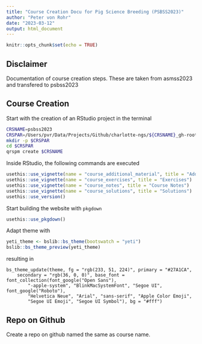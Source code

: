 ```yaml
---
title: "Course Creation Docu for Pig Science Breeding (PSBSS2023)"
author: "Peter von Rohr"
date: "2023-03-12"
output: html_document
---
```


```r
knitr::opts_chunk$set(echo = TRUE)
```

## Disclaimer
Documentation of course creation steps. These are taken from asmss2023 and transfered to psbss2023


## Course Creation
Start with the creation of an RStudio project in the terminal

```bash
CRSNAME=psbss2023
CRSPAR=/Users/pvr/Data/Projects/Github/charlotte-ngs/${CRSNAME}_gh-root/main
mkdir -p $CRSPAR
cd $CRSPAR
qrspm create $CRSNAME
```


Inside RStudio, the following commands are executed

```r
usethis::use_vignette(name = "course_additional_material", title = "Additional Material")
usethis::use_vignette(name = "course_exercises", title = "Exercises")
usethis::use_vignette(name = "course_notes", title = "Course Notes")
usethis::use_vignette(name = "course_solutions", title = "Solutions")
usethis::use_version()
```

Start building the website with `pkgdown`

```r
usethis::use_pkgdown()
```

Adapt theme with 

```r
yeti_theme <- bslib::bs_theme(bootswatch = "yeti")
bslib::bs_theme_preview(yeti_theme)
```

resulting in 

```
bs_theme_update(theme, fg = "rgb(233, 51, 224)", primary = "#27A1CA", 
    secondary = "rgb(36, 0, 0)", base_font = font_collection(font_google("Open Sans"), 
        "-apple-system", "BlinkMacSystemFont", "Segoe UI", font_google("Roboto"), 
        "Helvetica Neue", "Arial", "sans-serif", "Apple Color Emoji", 
        "Segoe UI Emoji", "Segoe UI Symbol"), bg = "#fff")
```        
   
  
## Repo on Github
Create a repo on github named the same as course name.
